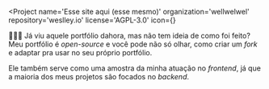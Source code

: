 
<Project
  name='Esse site aqui (esse mesmo)'
  organization='wellwelwel'
  repository='weslley.io'
  license='AGPL-3.0'
  icon={<Heart />}
>

👨🏻‍🎨 Já viu aquele portfólio dahora, mas não tem ideia de como foi feito? Meu portfólio é _open-source_ e você pode não só olhar, como criar um _fork_ e adaptar pra usar no seu próprio portfólio.

Ele também serve como uma amostra da minha atuação no _frontend_, já que a maioria dos meus projetos são focados no _backend_.

</Project>
